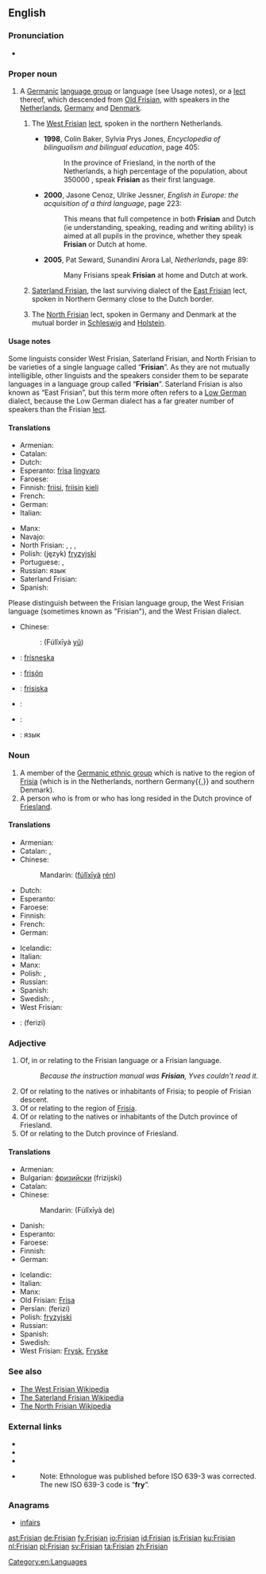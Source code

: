 ==English==
{{wikipedia|dab=Frisian languages}}
{{interwiktionary|code=fy|name=West Frisian}}

===Pronunciation===
* {{IPA|/ˈfɹɪʒən/|/ˈfɹɪziən/|lang=en}}

===Proper noun===
{{en-proper noun}}

# A [[Germanic]] [[w:language group|language group]] or language (see Usage notes), or a [[lect]] thereof,  which descended from [[Old Frisian]], with speakers in the [[Netherlands]], [[Germany]] and [[Denmark]].
## {{context|specifically}} The [[West Frisian]] [[lect]], spoken in the northern Netherlands.
##* '''1998''', Colin Baker, Sylvia Prys Jones, ''Encyclopedia of bilingualism and bilingual education'', page 405:
##*: In the province of Friesland, in the north of the Netherlands, a high percentage of the population, about 350000<!--percent? wow. hehe-->, speak '''Frisian''' as their first language.
##* '''2000''', Jasone Cenoz, Ulrike Jessner, ''English in Europe: the acquisition of a third language'', page 223:
##*: This means that full competence in both '''Frisian''' and Dutch (ie understanding, speaking, reading and writing ability) is aimed at all pupils in the province, whether they speak '''Frisian''' or Dutch at home.
##* '''2005''', Pat Seward, Sunandini Arora Lal, ''Netherlands'', page 89:
##*: Many Frisians speak '''Frisian''' at home and Dutch at work. 
## {{context|specifically}} [[Saterland Frisian]], the last surviving dialect of the [[East Frisian]] lect, spoken in Northern Germany close to the Dutch border.
## {{context|specifically}} The [[North Frisian]] lect, spoken in Germany and Denmark at the mutual border in [[Schleswig]] and [[Holstein]].

====Usage notes====
Some linguists consider West Frisian, Saterland Frisian, and North Frisian to be varieties of a single language called “'''Frisian'''”. As they are not mutually intelligible, other linguists and the speakers consider them to be separate languages in a language group called “'''Frisian'''”. Saterland Frisian is also known as “East Frisian”, but this term more often refers to a [[Low German]] dialect, because the Low German dialect has a far greater number of speakers than the Frisian [[lect]].

====Translations====
{{trans-top|the Frisian language group}}
* Armenian: {{t|hy|ֆրիզերեն|tr=frizeren|sc=Armn}}
* Catalan: {{t-|ca|frisó|m}}
* Dutch: {{t+|nl|Fries|n}}
* Esperanto: [[frisa]] [[lingvaro]]
* Faroese: {{t|fo|frísiskt|n}}
* Finnish: [[friisi]], [[friisi|friisin]] [[kieli]]
* French: {{t|fr|frison|m}}
* German: {{t+|de|Friesisch|n}}
* Italian: {{t+|it|frisone}}
{{trans-mid}}
* Manx: {{t|gv|Freeshlannish|f}}
* Navajo: {{tø|nv|Fwíízhin Dineʼé bizaad}}
* North Frisian: {{tø|frr|Frasch}}, {{tø|frr|Fresk}}, {{tø|frr|Freesk}}, {{tø|frr|Friisk}}
* Polish: (język) [[fryzyjski]] {{m}}
* Portuguese: {{t|pt|frísio|m}}, {{t|pt|frisão|m}}
* Russian: {{t|ru|фризский}} язык
* Saterland Frisian: {{tø|frs|Fräisch}}
* Spanish: {{t+|es|frisón|m}}
{{trans-bottom}}

{{trans-see|the West Frisian language|West Frisian}}

{{checktrans}}
Please distinguish between the Frisian language group, the West Frisian language (sometimes known as "Frisian"), and the West Frisian dialect.
* Chinese:
*: {{ttbc|cmn}}: {{zh-ts|[[弗里西亞]][[語]]|[[弗里西亚]][[语]]}} (Fúlǐxīyà [[yǔ]])
* {{ttbc|is}}: [[frísneska]] {{f}}
* {{ttbc|es}}: [[frisón]] {{m}}
* {{ttbc|sv}}: [[frisiska]] {{c}}
* {{ttbc|fr}}: {{t+|fr|frison|m}}
* {{ttbc|nv}}: {{tø|nv|Fwíízhin bizaad}}
* {{ttbc|ru}}: {{t|ru|западнофризский}} язык

===Noun===
{{en-noun}}

# A member of the [[w:Frisians|Germanic ethnic group]] which is native to the region of [[Frisia]] (which is in the Netherlands, northern Germany{{,}} and southern Denmark).
# A person who is from or who has long resided in the Dutch province of [[Friesland]].

====Translations====
{{trans-top|member of the Germanic ethnic group which is native to Frisia}}
{{trans-mid}}
{{trans-bottom}}

{{trans-top|person from the Dutch province of Friesland}}
* Armenian: {{t|hy|ֆրիզ|tr=friz|sc=Armn}}
* Catalan: {{t-|ca|frisó|m}}, {{t-|ca|frisona|f}}
* Chinese:
*: Mandarin: {{zh-ts|[[弗里西亞]][[人]]|[[弗里西亚]][[人]]}} ([[fú]][[lǐ]][[xī]][[yà]] [[rén]])
* Dutch: {{t+|nl|Fries|m}}
* Esperanto: {{t-|eo|friso|xs=Esperanto}}
* Faroese: {{t|fo|frísi|m}}
* Finnish: {{t-|fi|friisiläinen}}
* French: {{t+|fr|Frison|m}}
* German: {{t+|de|Friese|m}}
{{trans-mid}}
* Icelandic: {{t|is|fríslendingur|m}}
* Italian: {{t+|it|frisone|m}}
* Manx: {{t|gv|Freeshlannagh|m}}
* Polish: {{t|pl|Fryz|m}}, {{t|pl|Fryzyjka|f}}
* Russian: {{t|ru|фриз|sc=Cyrl}}
* Spanish: {{t+|es|frisón|m}}
* Swedish: {{t-|sv|fris|c}}, {{t+|sv|frisiska|c}}
* West Frisian: {{t+|fy|Fries|xs=West Frisian}}
* {{ttbc|fa}}: {{fa-Arab|[[فریزی]]}} (ferizi)
{{trans-bottom}}

===Adjective===
{{en-adj}}

# Of, in or relating to the Frisian language or a Frisian language.
#: ''Because the instruction manual was '''Frisian''', Yves couldn't read it.''
# Of or relating to the natives or inhabitants of Frisia; to people of Frisian descent.
# Of or relating to the region of [[Frisia]].
# Of or relating to the natives or inhabitants of the Dutch province of Friesland.
# Of or relating to the Dutch province of Friesland.

====Translations====
{{trans-top|of or in the or a Frisian language}}
{{trans-mid}}
{{trans-bottom}}

{{trans-top|of or relating to the people of Frisia}}
{{trans-mid}}
{{trans-bottom}}

{{trans-top|of or relating to the region of Frisia}}
{{trans-mid}}
{{trans-bottom}}

{{trans-top|of or relating to the people of the Dutch province of Friesland}}
{{trans-mid}}
{{trans-bottom}}

{{trans-top|of or pertaining to the Dutch province of Friesland}}
{{trans-mid}}
{{trans-bottom}}

{{trans-top|translations to be checked}}
* Armenian: {{t|hy|ֆրիզյան|tr=frizyan|sc=Armn}}
* Bulgarian: [[фризийски]] (frizijski) {{m}}
* Catalan: {{t-|ca|frisó}}
* Chinese:
*: Mandarin: {{zh-ts|[[弗里西亞]]的|[[弗里西亚]]的}} (Fúlǐxīyà de)
* Danish: {{t|da|frisisk|m}}
* Esperanto: {{t-|eo|frisa|xs=Esperanto}}
* Faroese: {{t|fo|frísiskur|m}}
* Finnish: {{t-|fi|friisiläinen}}
* German: {{t+|de|friesisch}}
{{trans-mid}}
* Icelandic: {{t-|is|frísneskur}}
* Italian: {{t+|it|frisone}}
* Manx: {{t|gv|Freeshlannagh|m}}
* Old Frisian: [[Frisa]]
* Persian: {{fa-Arab|[[فریزی]]}} (ferizi)
* Polish: [[fryzyjski]]
* Russian: {{t|ru|фризский|tr=frízskij}}
* Spanish: {{t+|es|frisón}}
* Swedish: {{t-|sv|frisisk}}
* West Frisian: [[Frysk]], [[Fryske]]
{{trans-bottom}}

===See also===
* [http://fy.wikipedia.org/wiki/Haadside The West Frisian Wikipedia]
* [http://stq.wikipedia.org/wiki/Haudsiede The Saterland Frisian Wikipedia]
* [http://frr.wikipedia.org/wiki/Hoodsid The North Frisian Wikipedia]

===External links===
* {{ethnologue|lang=Western Frisian|code=fri}}
* {{ethnologue|lang=Northern Frisian|code=frr}}
* {{ethnologue|lang=Saterland Frisian|code=stq}}
* {{ethnologue|lang=Eastern Frisian|code=frs}}
*: Note: Ethnologue was published before ISO 639-3 was corrected. The new ISO 639-3 code is “'''fry'''”.

===Anagrams===
* [[infairs#English|infairs]]

[[Category:en:Languages]]

[[ast:Frisian]]
[[de:Frisian]]
[[fy:Frisian]]
[[io:Frisian]]
[[id:Frisian]]
[[is:Frisian]]
[[ku:Frisian]]
[[nl:Frisian]]
[[pl:Frisian]]
[[sv:Frisian]]
[[ta:Frisian]]
[[zh:Frisian]]